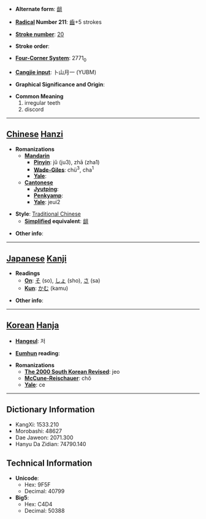 * '''Alternate form''': [[龃]]

* '''[[Wiktionary:Chinese radical index| Radical]] Number 211''': [[Wiktionary:Chinese radical index 齒|齒]]+5 strokes

* '''[[Wiktionary:Chinese total strokes index|Stroke number]]''': [[Wiktionary:Chinese total strokes index 20|20]]

* '''Stroke order''': 

* '''[[Wiktionary:Chinese four corner index|Four-Corner System]]''': 2771<sub>0</sub>

* '''[[Wiktionary:Chinese Cangjie index|Cangjie input]]''': 卜山月一 (YUBM)

* '''Graphical Significance and Origin''': 

* '''Common Meaning'''
*#irregular teeth
*# discord


----

== [[Chinese]] [[Hanzi]] ==

* '''Romanizations'''
** '''[[Mandarin]]'''
*** '''[[Pinyin]]''': jǔ (ju3), zhā (zha1)
*** '''[[Wade-Giles]]''': chü<sup>3</sup>, cha<sup>1</sup>
*** '''[[Yale]]''': 
** '''[[Cantonese]]'''
*** '''[[Jyutping]]''':
*** '''[[Penkyamp]]''': 
*** '''[[Yale]]''': jeui2

* '''Style''': [[Traditional Chinese]] 
** '''[[Simplified Chinese|Simplified]] equivalent''': [[龃]]

* '''Other info''': 

----

== [[Japanese]] [[Kanji]] ==

* '''Readings'''
** '''[[On]]''': [[そ]] (so), [[しょ]] (sho), [[さ]] (sa)
** '''[[Kun]]''': [[かむ]] (kamu)

* '''Other info''':  

----

== [[Korean]] [[Hanja]] ==

* '''[[Hangeul]]''': 저

* '''[[Eumhun]] reading''': 

* '''Romanizations'''
** '''[[The 2000 South Korean Revised Romanization|The 2000 South Korean Revised]]''': jeo
** '''[[McCune-Reischauer]]''': chŏ
** '''[[Yale]]''': ce

----

== Dictionary Information ==

* KangXi: 1533.210
* Morobashi: 48627
* Dae Jaweon: 2071.300
* Hanyu Da Zidian: 74790.140

== Technical Information ==

* '''Unicode''':
** Hex: 9F5F
** Decimal: 40799
* '''Big5''':
** Hex: C4D4
** Decimal: 50388